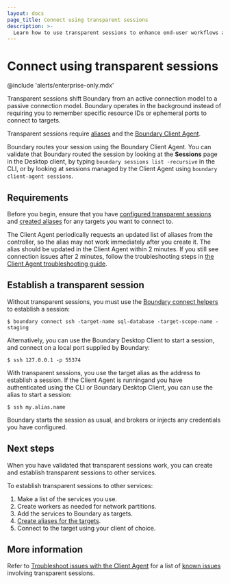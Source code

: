 ```yaml
---
layout: docs
page_title: Connect using transparent sessions
description: >-
  Learn how to use transparent sessions to enhance end-user workflows and simplify target access.
---
```


# Connect using transparent sessions

@include 'alerts/enterprise-only.mdx'

Transparent sessions shift Boundary from an active connection model to a passive connection model. Boundary operates in the background instead of requiring you to remember specific resource IDs or ephemeral ports to connect to targets.

Transparent sessions require [aliases](/boundary/docs/targets/configuration) and the [Boundary Client Agent](/boundary/docs/client-agent).

Boundary routes your session using the Boundary Client Agent.
You can validate that Boundary routed the session by looking at the **Sessions** page in the Desktop client, by typing `boundary sessions list -recursive` in the CLI, or by looking at sessions managed by the Client Agent using `boundary client-agent sessions`.

## Requirements

Before you begin, ensure that you have [configured transparent sessions](/boundary/docs/targets/configuration/configure-transparent-sessions) and [created aliases](/boundary/docs/targets/configuration/create-target-alias) for any targets you want to connect to.

The Client Agent periodically requests an updated list of aliases from the controller, so the alias may not work immediately after you create it.
The alias should be updated in the Client Agent within 2 minutes. If you still see connection issues after 2 minutes, follow the troubleshooting steps in [the Client Agent troubleshooting guide](/boundary/docs/client-agent/troubleshoot).

## Establish a transparent session

Without transparent sessions, you must use the [Boundary connect helpers](/boundary/docs/targets/connections/connect-helpers) to establish a session:

```shell-session
$ boundary connect ssh -target-name sql-database -target-scope-name -staging
```

Alternatively, you can use the Boundary Desktop Client to start a session, and connect on a local port supplied by Boundary:

```shell-session
$ ssh 127.0.0.1 -p 55374
```

With transparent sessions, you use the target alias as the address to establish a session. If the Client Agent is runningand you have authenticated using the CLI or Boundary Desktop Client, you can use the alias to start a session:

```shell-session
$ ssh my.alias.name
```

Boundary starts the session as usual, and brokers or injects any credentials you have configured.

## Next steps

When you have validated that transparent sessions work, you can create and establish transparent sessions to other services.

To establish transparent sessions to other services:

1. Make a list of the services you use.
1. Create workers as needed for network partitions.
1. Add the services to Boundary as targets.
1. [Create aliases for the targets](/boundary/docs/targets/configuration/create-target-alias).
1. Connect to the target using your client of choice.

## More information

Refer to [Troubleshoot issues with the Client Agent](/boundary/docs/client-agent/troubleshoot) for a list of [known issues](/boundary/docs/client-agent/troubleshoot#transparent-sessions-known-issues) involving transparent sessions.
